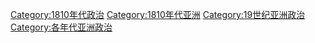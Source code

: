 [[Category:1810年代政治|Category:1810年代政治]]
[[Category:1810年代亚洲|Category:1810年代亚洲]]
[[Category:19世纪亚洲政治|Category:19世纪亚洲政治]]
[[Category:各年代亚洲政治|Category:各年代亚洲政治]]